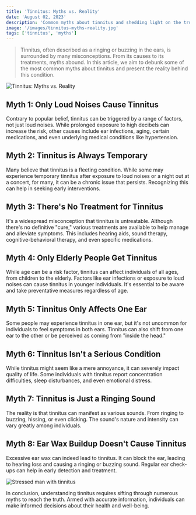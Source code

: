```yaml
---
title: 'Tinnitus: Myths vs. Reality'
date: 'August 02, 2023'
description: 'Common myths about tinnitus and shedding light on the truths behind.'
image: '/images/tinnitus-myths-reality.jpg'
tags: ['tinnitus', 'myths']
---
```


<Blockquote>
  Tinnitus, often described as a ringing or buzzing in the ears, is surrounded
  by many misconceptions. From its causes to its treatments, myths abound. In
  this article, we aim to debunk some of the most common myths about tinnitus
  and present the reality behind this condition.
</Blockquote>

<Image
  src="/images/tinnitus-myths-reality.jpg"
  alt="Tinnitus: Myths vs. Reality"
/>

## <Highlighter>Myth 1: Only Loud Noises Cause Tinnitus</Highlighter>

Contrary to popular belief, tinnitus can be triggered by a range of factors, not just loud noises. While prolonged exposure to high decibels can increase the risk, other causes include ear infections, aging, certain medications, and even underlying medical conditions like hypertension.

## <Highlighter>Myth 2: Tinnitus is Always Temporary</Highlighter>

Many believe that tinnitus is a fleeting condition. While some may experience temporary tinnitus after exposure to loud noises or a night out at a concert, for many, it can be a chronic issue that persists. Recognizing this can help in seeking early interventions.

## <Highlighter>Myth 3: There's No Treatment for Tinnitus</Highlighter>

It's a widespread misconception that tinnitus is untreatable. Although there's no definitive "cure," various treatments are available to help manage and alleviate symptoms. This includes hearing aids, sound therapy, cognitive-behavioral therapy, and even specific medications.

## <Highlighter>Myth 4: Only Elderly People Get Tinnitus</Highlighter>

While age can be a risk factor, tinnitus can affect individuals of all ages, from children to the elderly. Factors like ear infections or exposure to loud noises can cause tinnitus in younger individuals. It's essential to be aware and take preventative measures regardless of age.

## <Highlighter>Myth 5: Tinnitus Only Affects One Ear</Highlighter>

Some people may experience tinnitus in one ear, but it's not uncommon for individuals to feel symptoms in both ears. Tinnitus can also shift from one ear to the other or be perceived as coming from "inside the head."

## <Highlighter>Myth 6: Tinnitus Isn't a Serious Condition</Highlighter>

While tinnitus might seem like a mere annoyance, it can severely impact quality of life. Some individuals with tinnitus report concentration difficulties, sleep disturbances, and even emotional distress.

## <Highlighter>Myth 7: Tinnitus is Just a Ringing Sound</Highlighter>

The reality is that tinnitus can manifest as various sounds. From ringing to buzzing, hissing, or even clicking. The sound's nature and intensity can vary greatly among individuals.

## <Highlighter>Myth 8: Ear Wax Buildup Doesn't Cause Tinnitus</Highlighter>

Excessive ear wax can indeed lead to tinnitus. It can block the ear, leading to hearing loss and causing a ringing or buzzing sound. Regular ear check-ups can help in early detection and treatment.

<Image src="/images/stress-tinnitus-man.jpg" alt="Stressed man with tinnitus" />

In conclusion, understanding tinnitus requires sifting through numerous myths to reach the truth. Armed with accurate information, individuals can make informed decisions about their health and well-being.
